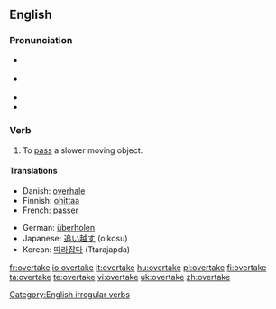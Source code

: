 ==English==

===Pronunciation===
* {{a|UK}} {{IPA|/ˈəʊvə(ɹ).teɪk/}}
* {{a|US}} {{IPA|/'ovəɻteɪk/}}
* {{Rhymes|eɪk}}
* {{audio|en-us-overtake.ogg|Audio (US)}}

=== Verb ===
[[Category:English irregular verbs]]
{{en-verb|overtakes|overtaking|overtook|overtaken}}

# To [[pass]] a slower moving object.

==== Translations ====
{{trans-top|To pass a slower moving object}}
*Danish: [[overhale]]
*Finnish: [[ohittaa]]
*French: [[passer]]
{{trans-mid}}
*German: [[überholen]]
*Japanese: [[追い越す]] (oikosu)
*Korean: [[따라잡다]] (Ttarajapda)
{{trans-bottom}}

[[fr:overtake]]
[[io:overtake]]
[[it:overtake]]
[[hu:overtake]]
[[pl:overtake]]
[[fi:overtake]]
[[ta:overtake]]
[[te:overtake]]
[[vi:overtake]]
[[uk:overtake]]
[[zh:overtake]]